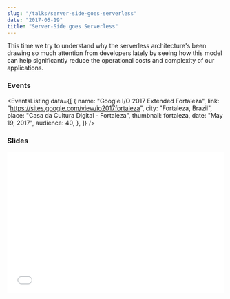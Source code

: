 ```yaml
---
slug: "/talks/server-side-goes-serverless"
date: "2017-05-19"
title: "Server-Side goes Serverless"
---
```


This time we try to understand why the serverless architecture's been drawing so much attention from developers lately by seeing how this model can help significantly reduce the operational costs and complexity of our applications.



### Events

<EventsListing
  data={[
    {
      name: "Google I/O 2017 Extended Fortaleza",
      link: "https://sites.google.com/view/io2017fortaleza",
      city: "Fortaleza, Brazil",
      place: "Casa da Cultura Digital - Fortaleza",
      thumbnail: fortaleza,
      date: "May 19, 2017",
      audience: 40,
    },
  ]}
/>

### Slides

<div style="left: 0; width: 100%; height: 0; position: relative; padding-bottom: 65.2103%;">
  <iframe
    src="//speakerdeck.com/player/a1c811bef17a4ce0ba1b24f438453f1f"
    style="border: 0; top: 0; left: 0; width: 100%; height: 100%; position: absolute;"
    allowfullscreen
    scrolling="no"
  ></iframe>
</div>
